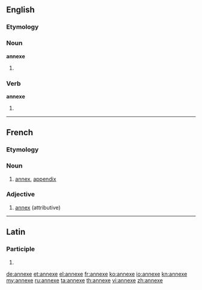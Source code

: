 {{also|annexé}}
==English==

===Etymology===
{{etyl|la}} {{term|annexus}}

===Noun===
'''annexe'''

# {{alternative spelling of|[[annex]]}}

===Verb===
'''annexe'''

# {{alternative spelling of|[[annex]]}}

----

==French==

===Etymology===
{{etyl|la|fr}} {{term|annexus}}

===Noun===
{{fr-noun|f}}

# [[annex]], [[appendix]]

===Adjective===
{{fr-adj-mf}}

# [[annex]] (attributive)

----

==Latin==

===Participle===
{{la-part-form|annexe}}

# {{inflection of|annexus|annexus|voc|m|s|lang=la}}

[[de:annexe]]
[[et:annexe]]
[[el:annexe]]
[[fr:annexe]]
[[ko:annexe]]
[[io:annexe]]
[[kn:annexe]]
[[my:annexe]]
[[ru:annexe]]
[[ta:annexe]]
[[th:annexe]]
[[vi:annexe]]
[[zh:annexe]]